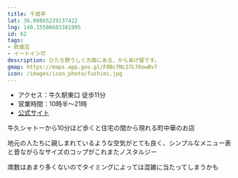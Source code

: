 ```yaml
---
title: 千成亭
lat: 36.00865229137422
lng: 140.15508683381995
id: 62
tags:
- 飲食店
- イートイン可
description: ひたち野うしく方面にある、からあげ屋です。
gmap: https://maps.app.goo.gl/F8BcfNL57L76owBv7
icon: /images/icon_photo/fushimi.jpg
---
```


<LinkedImage
  basename="nato_blooming/fushimi"
/>

- アクセス：牛久駅東口 徒歩11分
- 営業時間：10時半～21時
- [公式サイト](https://www.karaage-inoichi.com/)

牛久シャトーから10分ほど歩くと住宅の間から現れる町中華のお店

地元の人たちに親しまれているような空気がとても良く、シンプルなメニュー表と昔ながらなサイズのコップがこれまたノスタルジー

席数はあまり多くないのでタイミングによっては混雑に当たってしまうかも


<LinkedImage
  basename="hamyu044/fushimi-menu"
/>

